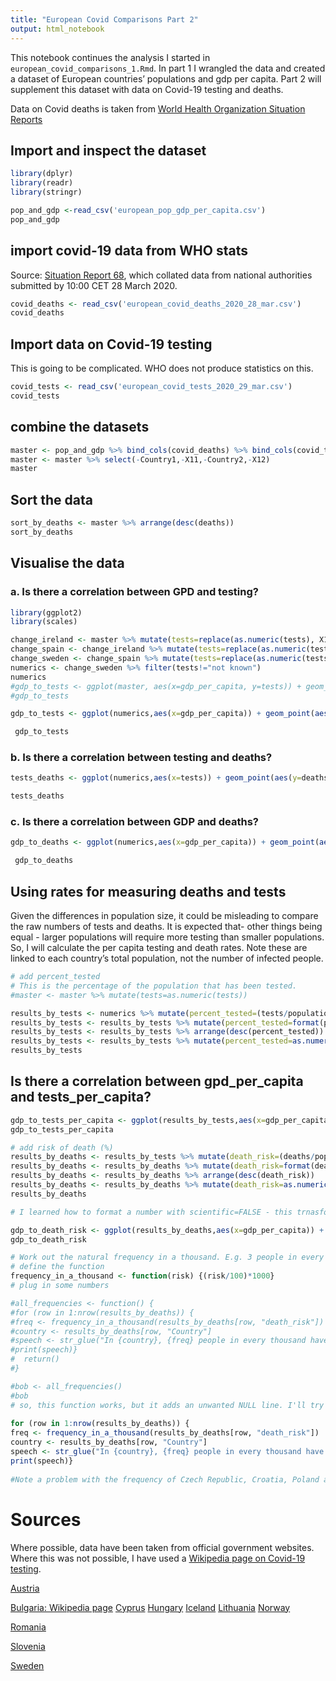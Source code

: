 ```yaml
---
title: "European Covid Comparisons Part 2"
output: html_notebook
---
```


This notebook continues the analysis I started in `european_covid_comparisons_1.Rmd`. In part 1 I wrangled the data and created a dataset of European countries' populations and gdp per capita. Part 2 will supplement this dataset with data on Covid-19 testing and deaths.

Data on Covid deaths is taken from [World Health Organization Situation Reports](https://www.who.int/docs/default-source/coronaviruse/situation-reports/20200328-sitrep-68-covid-19.pdf?sfvrsn=384bc74c_2)


## Import and inspect the dataset
```r
library(dplyr)
library(readr)
library(stringr)

pop_and_gdp <-read_csv('european_pop_gdp_per_capita.csv')
pop_and_gdp
```

## import covid-19 data from WHO stats
Source: [Situation Report 68](https://www.who.int/docs/default-source/coronaviruse/situation-reports/20200328-sitrep-68-covid-19.pdf?sfvrsn=384bc74c_2), which collated data from national authorities submitted by 10:00 CET 28 March 2020.
```r
covid_deaths <- read_csv('european_covid_deaths_2020_28_mar.csv')
covid_deaths
```

## Import data on Covid-19 testing
This is going to be complicated. WHO does not produce statistics on this.
```r
covid_tests <- read_csv('european_covid_tests_2020_29_mar.csv')
covid_tests
```


## combine the datasets
```r
master <- pop_and_gdp %>% bind_cols(covid_deaths) %>% bind_cols(covid_tests)
master <- master %>% select(-Country1,-X11,-Country2,-X12)
master
```

## Sort the data 
```r
sort_by_deaths <- master %>% arrange(desc(deaths))
sort_by_deaths
```

## Visualise the data

### a. Is there a correlation between GPD and testing?
    
```r
library(ggplot2)
library(scales)

change_ireland <- master %>% mutate(tests=replace(as.numeric(tests), X1==c(15), c(17992)))
change_spain <- change_ireland %>% mutate(tests=replace(as.numeric(tests), X1==c(27), c(355000)))
change_sweden <- change_spain %>% mutate(tests=replace(as.numeric(tests), X1==c(28), c(24500)))
numerics <- change_sweden %>% filter(tests!="not known")
numerics
#gdp_to_tests <- ggplot(master, aes(x=gdp_per_capita, y=tests)) + geom_line() 
#gdp_to_tests

gdp_to_tests <- ggplot(numerics,aes(x=gdp_per_capita)) + geom_point(aes(y=tests)) +  scale_y_continuous(labels=label_comma()) + labs(title="Plotting GDP per Capita and Number of Tests", x="GDP per Capita", y="Number of Tests")

 gdp_to_tests 


```

###  b. Is there a correlation between testing and deaths?
```r
tests_deaths <- ggplot(numerics,aes(x=tests)) + geom_point(aes(y=deaths)) + scale_x_continuous(labels=label_comma()) + labs(title="Plotting Number of Tests and Number of Deaths", x="Number of Tests", y="Number of Deaths")

tests_deaths
```


###  c. Is there a correlation between GDP and deaths?
```r
gdp_to_deaths <- ggplot(numerics,aes(x=gdp_per_capita)) + geom_point(aes(y=deaths)) +  scale_y_continuous(labels=label_comma()) + labs(title="Plotting GDP per Capita and Number of Deaths", x="GDP per Capita", y="Number of Deaths")

 gdp_to_deaths

```

## Using rates for measuring deaths and tests
Given the differences in population size, it could be misleading to compare the raw numbers of tests and deaths. It is expected that- other things being equal - larger populations will require more testing than smaller populations. So, I will calculate the per capita testing and death rates. Note these are linked to each country's total population, not the number of infected people.

```r
# add percent_tested
# This is the percentage of the population that has been tested.
#master <- master %>% mutate(tests=as.numeric(tests))

results_by_tests <- numerics %>% mutate(percent_tested=(tests/population)*100)
results_by_tests <- results_by_tests %>% mutate(percent_tested=format(percent_tested, digits=1))
results_by_tests <- results_by_tests %>% arrange(desc(percent_tested))
results_by_tests <- results_by_tests %>% mutate(percent_tested=as.numeric(percent_tested))
results_by_tests

```

## Is there a correlation between gpd_per_capita and tests_per_capita?
```r
gdp_to_tests_per_capita <- ggplot(results_by_tests,aes(x=gdp_per_capita)) + geom_point(aes(y=percent_tested)) +  scale_y_continuous(labels=label_comma()) + labs(title="Plotting GDP per Capita and Percentage of People Tested", x="GDP per Capita", y="Percentage of population tested")
gdp_to_tests_per_capita
```


```r
# add risk of death (%)
results_by_deaths <- results_by_tests %>% mutate(death_risk=(deaths/population)*100)
results_by_deaths <- results_by_deaths %>% mutate(death_risk=format(death_risk, digits=2, scientific=FALSE))
results_by_deaths <- results_by_deaths %>% arrange(desc(death_risk))
results_by_deaths <- results_by_deaths %>% mutate(death_risk=as.numeric(death_risk))
results_by_deaths

# I learned how to format a number with scientific=FALSE - this trnasformed a number 9.0e-04 into something I can understand (0.015136)
```

```r
gdp_to_death_risk <- ggplot(results_by_deaths,aes(x=gdp_per_capita)) + geom_point(aes(y=death_risk)) +  scale_y_continuous(labels=label_comma()) + labs(title="Plotting GDP per Capita and the Risk of Death", x="GDP per Capita", y="Risk of death (%)")
gdp_to_death_risk
```



```r
# Work out the natural frequency in a thousand. E.g. 3 people in every thousand will get a test. 
# define the function
frequency_in_a_thousand <- function(risk) {(risk/100)*1000}
# plug in some numbers

#all_frequencies <- function() { 
#for (row in 1:nrow(results_by_deaths)) {
#freq <- frequency_in_a_thousand(results_by_deaths[row, "death_risk"])
#country <- results_by_deaths[row, "Country"]
#speech <- str_glue("In {country}, {freq} people in every thousand have died of the virus.")
#print(speech)}
#  return()
#}

#bob <- all_frequencies()
#bob
# so, this function works, but it adds an unwanted NULL line. I'll try it without the wrapper function.
 
for (row in 1:nrow(results_by_deaths)) {
freq <- frequency_in_a_thousand(results_by_deaths[row, "death_risk"])
country <- results_by_deaths[row, "Country"]
speech <- str_glue("In {country}, {freq} people in every thousand have died of the virus.")
print(speech)}
 
#Note a problem with the frequency of Czech Republic, Croatia, Poland and Bulgaria. The format is "8e-04". The cause was the format of death_risk. If digits=1, the format is incorrect, but if I change it to 2, the format is correct.

```


# Sources
Where possible, data have been taken from official government websites. Where this was not possible, I have used a [Wikipedia page on Covid-19 testing](https://en.wikipedia.org/wiki/COVID-19_testing). 


[Austria](https://www.sozialministerium.at/Informationen-zum-Coronavirus/Neuartiges-Coronavirus-(2019-nCov).html)

[Bulgaria: Wikipedia page](https://en.wikipedia.org/wiki/2020_coronavirus_pandemic_in_Bulgaria)
[Cyprus](https://www.pio.gov.cy/coronavirus/en/index.html)
[Hungary](https://koronavirus.gov.hu/)
[Iceland](https://www.covid.is/tolulegar-upplysingar)
[Lithuania](http://sam.lrv.lt/lt/naujienos/koronavirusas)
[Norway](https://www.fhi.no/en/id/infectious-diseases/coronavirus/daily-reports/daily-reports-COVID19/)

[Romania](https://www.mai.gov.ro/informare-covid-19-grupul-de-comunicare-strategica-29-martie-ora-13-00/)

[Slovenia](https://www.korona.gov.sk/)

[Sweden](https://www.folkhalsomyndigheten.se/smittskydd-beredskap/utbrott/aktuella-utbrott/covid-19/aktuellt-epidemiologiskt-lage/)



